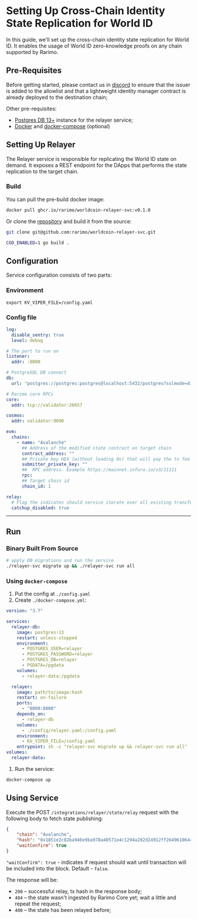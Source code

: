 # Setting Up Cross-Chain Identity State Replication for World ID

In this guide, we'll set up the cross-chain identity state replication for World ID. It enables the usage of World ID zero-knowledge proofs on any chain supported by Rarimo.

## Pre-Requisites

Before getting started, please contact us in [discord](https://discordapp.com/invite/rarimoprotocol) to ensure that the issuer is added to the allowlist and that a lightweight identity manager contract is already deployed to the destination chain;

Other pre-requisites:
- [Postgres DB 13+](https://www.postgresql.org/download/) instance for the relayer service;
- [Docker](https://docs.docker.com/engine/install/) and [docker-compose](https://docs.docker.com/compose/install/) (optional)

## Setting Up Relayer

The Relayer service is responsible for replicating the World ID state on demand. It exposes a REST endpoint for the DApps that performs the state replication to the target chain.

### Build

You can pull the pre-build docker image:

```sh
docker pull ghcr.io/rarimo/worldcoin-relayer-svc:v0.1.0
```

Or clone the  [repository](https://github.com/rarimo/worldcoin-relayer-svc) and build it from the source:

```sh
git clone git@github.com:rarimo/worldcoin-relayer-svc.git

CGO_ENABLED=1 go build .
```

## Configuration

Service configuration consists of two parts:

### Environment

```shell
export KV_VIPER_FILE=/config.yaml
```

### Config file
<!-- TODO: add a real contract_address in the config (evm -> chains section) -->
```yaml
log:
  disable_sentry: true
  level: debug

# The port to run on
listener:
  addr: :8000

# PostgreSQL DB connect
db:
  url: "postgres://postgres:postgres@localhost:5432/postgres?sslmode=disable"

# Rarimo core RPCs
core:
  addr: tcp://validator:26657

cosmos:
  addr: validator:9090

evm:
  chains:
    - name: "Avalanche"
      ## Address of the modified state contract on target chain
      contract_address: ""
      ## Private key HEX (without leading 0x) that will pay the tx fee
      submitter_private_key: ""
      ##  RPC address. Example https://mainnet.infura.io/v3/11111
      rpc:
      ## Target chain id
      chain_id: 1

relay:
  # Flag the indicates should service iterate over all existing transfer operation and fill the database
  catchup_disabled: true
```

----

## Run

### Binary Built From Source

```sh
# apply DB migrations and run the service
./relayer-svc migrate up && ./relayer-svc run all
```

### Using `docker-compose`

1. Put the config at `./config.yaml`
1. Create `./docker-compose.yml`:
  ```yaml
  version: "3.7"

  services:
    relayer-db:
      image: postgres:13
      restart: unless-stopped
      environment:
        - POSTGRES_USER=relayer
        - POSTGRES_PASSWORD=relayer
        - POSTGRES_DB=relayer
        - PGDATA=/pgdata
      volumes:
        - relayer-data:/pgdata

    relayer:
      image: path/to/image:hash
      restart: on-failure
      ports:
        - "8000:8000"
      depends_on:
        - relayer-db
      volumes:
        - ./config/relayer.yaml:/config.yaml
      environment:
        - KV_VIPER_FILE=/config.yaml
      entrypoint: sh -c "relayer-svc migrate up && relayer-svc run all"
  volumes:
    relayer-data:
  ```
1. Run the service:
  ```sh
  docker-compose up
  ```

## Using Service

Execute the POST `/integrations/relayer/state/relay` request with the following body to fetch state publishing:
```json
{
    "chain": "Avalanche",
    "hash": "0x1851e2c82ba946e9ba978a40571e4c1294a282d24912ff26496106445299f099",
    "waitConfirm": true
}
```
`"waitConfirm": true` - indicates if request should wait until transaction will be included into the block. Default - `false`.

The response will be:

- `200` – successful relay, tx hash in the response body;
- `404` – the state wasn't ingested by Rarimo Core yet; wait a little and repeat the request;
- `400` – the state has been relayed before;  <!-- TODO: fix me -->
